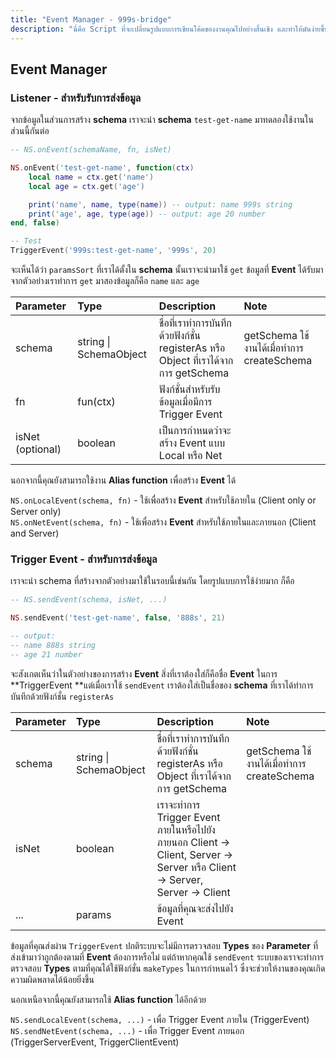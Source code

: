 ```yaml
---
title: "Event Manager - 999s-bridge"
description: "นี่คือ Script ที่จะเปลี่ยนรูปแบบการเขียนโค้ดของงานคุณไปอย่างสิ้นเชิง และทำให้มันง่ายขึ้นด้วย 999s-bridge ของพวกเรา"
---
```


## Event Manager

### Listener - สำหรับรับการส่งข้อมูล

จากข้อมูลในส่วนการสร้าง **schema** เราจะนำ **schema** `test-get-name` มาทดลองใช้งานในส่วนนี้กันต่อ

<CodeGroup>

```lua main.lua
-- NS.onEvent(schemaName, fn, isNet)

NS.onEvent('test-get-name', function(ctx)
	local name = ctx.get('name')
	local age = ctx.get('age')

	print('name', name, type(name)) -- output: name 999s string
	print('age', age, type(age)) -- output: age 20 number
end, false)

-- Test
TriggerEvent('999s:test-get-name', '999s', 20)
```

</CodeGroup>

จะเห็นได้ว่า `paramsSort` ที่เราได้ตั้งใน **schema** นั้นเราจะนำมาใช้ `get` ข้อมูลที่ **Event** ได้รับมาจากตัวอย่างเราทำการ `get` มาสองข้อมูลก็คือ `name` และ `age`

| Parameter        | Type                   | Description                                                                         | Note                                       |
| :--------------- | :--------------------- | :---------------------------------------------------------------------------------- | :----------------------------------------- |
| schema           | string \| SchemaObject | ชื่อที่เราทำการบันทึกด้วยฟังก์ชั่น registerAs หรือ Object ที่เราได้จากการ getSchema | getSchema ใช้งานได้เมื่อทำการ createSchema |
| fn               | fun(ctx)               | ฟังก์ชั่นสำหรับรับข้อมูลเมื่อมีการ Trigger Event                                    |                                            |
| isNet (optional) | boolean                | เป็นการกำหนดว่าจะสร้าง Event แบบ Local หรือ Net                                     |                                            |

นอกจากนี้คุณยังสามารถใช้งาน **Alias function** เพื่อสร้าง **Event** ได้

`NS.onLocalEvent(schema, fn)`  - ใช้เพื่อสร้าง **Event** สำหรับใช้ภายใน (Client only or Server only)\
`NS.onNetEvent(schema, fn)` - ใช้เพื่อสร้าง **Event** สำหรับใช้ภายในและภายนอก (Client and Server)

### Trigger Event - สำหรับการส่งข้อมูล

เราจะนำ schema ที่สร้างจากตัวอย่างมาใช้ในรอบนี้เช่นกัน โดยรูปแบบการใช้ง่ายมาก ก็คือ

```lua
-- NS.sendEvent(schema, isNet, ...)

NS.sendEvent('test-get-name', false, '888s', 21)

-- output:
-- name 888s string
-- age 21 number
```

จะสังเกตเห็นว่าในตัวอย่างของการสร้าง **Event** สิ่งที่เราต้องใส่ก็คือชื่อ **Event** ในการ \*\*TriggerEvent \*\*แต่เมื่อเราใช้ `sendEvent` เราต้องใส่เป็นชื่อของ **schema** ที่เราได้ทำการบันทึกด้วยฟังก์ชั่น `registerAs`

| Parameter | Type                   | Description                                                                                                                  | Note                                       |
| :-------- | :--------------------- | :--------------------------------------------------------------------------------------------------------------------------- | :----------------------------------------- |
| schema    | string \| SchemaObject | ชื่อที่เราทำการบันทึกด้วยฟังก์ชั่น registerAs หรือ Object ที่เราได้จากการ getSchema                                          | getSchema ใช้งานได้เมื่อทำการ createSchema |
| isNet     | boolean                | เราจะทำการ Trigger Event ภายในหรือไปยังภายนอก Client -\> Client, Server -\> Server หรือ Client -\> Server, Server -\> Client |                                            |
| ...       | params                 | ข้อมูลที่คุณจะส่งไปยัง Event                                                                                                 |                                            |

ข้อมูลที่คุณส่งผ่าน `TriggerEvent` ปกติระบบจะไม่มีการตรวจสอบ **Types** ของ **Parameter** ที่ส่งเข้ามาว่าถูกต้องตามที่ **Event** ต้องการหรือไม่ แต่ถ้าหากคุณใช้ `sendEvent` ระบบของเราจะทำการตรวจสอบ **Types** ตามที่คุณได้ใช้ฟังก์ชั่น `makeTypes` ในการกำหนดไว้ ซึ่งจะช่วยให้งานของคุณเกิดความผิดพลาดได้น้อยยิ่งขึ้น

นอกเหนือจากนี้คุณยังสามารถใช้ **Alias function** ได้อีกด้วย

`NS.sendLocalEvent(schema, ...)` - เพื่อ Trigger Event ภายใน (TriggerEvent)\
`NS.sendNetEvent(schema, ...)` - เพื่อ Trigger Event ภายนอก (TriggerServerEvent, TriggerClientEvent)